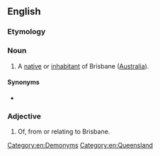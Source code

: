 ==English==

===Etymology===
{{suffix|en|Brisbane|ian}}

===Noun===
{{en-noun}}

# A [[native]] or [[inhabitant]] of Brisbane ([[Australia]]).

====Synonyms====
* {{l|en|Brisbanite}}

===Adjective===
{{en-adj|-}}

# Of, from or relating to Brisbane.

[[Category:en:Demonyms]]
[[Category:en:Queensland]]